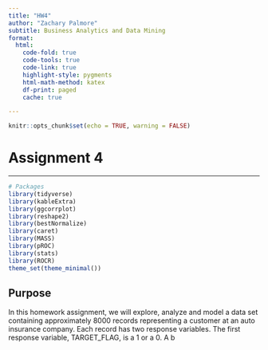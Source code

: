 ```yaml
---
title: "HW4"
author: "Zachary Palmore"
subtitle: Business Analytics and Data Mining
format:
  html:
    code-fold: true
    code-tools: true
    code-link: true
    highlight-style: pygments
    html-math-method: katex
    df-print: paged
    cache: true

---
```


```r
knitr::opts_chunk$set(echo = TRUE, warning = FALSE)
```

\bcenter

# Assignment 4

\ecenter

___

```r
# Packages
library(tidyverse)
library(kableExtra)
library(ggcorrplot)
library(reshape2)
library(bestNormalize)
library(caret)
library(MASS)
library(pROC)
library(stats)
library(ROCR)
theme_set(theme_minimal())
```

\newpage

## Purpose 

In this homework assignment, we will explore, analyze and model a data set containing approximately 8000 records representing a customer at an auto insurance company. Each record has two response variables. The first response variable, TARGET_FLAG, is a 1 or a 0. A b
